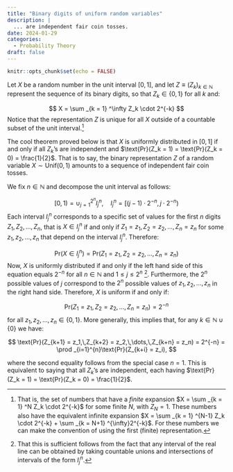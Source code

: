 ```yaml
---
title: "Binary digits of uniform random variables"
description: |
  ... are independent fair coin tosses.
date: 2024-01-29
categories: 
  - Probability Theory
draft: false
---
```


```r
knitr::opts_chunk$set(echo = FALSE)
```

Let $X$ be a random number in the unit interval $[0,\,1]$, and let $Z \equiv (Z_k)_{k\in \mathbb N}$ represent the sequence of its binary digits, so that $Z_k \in \{0,\,1\}$ for all $k$ and:

$$
X = \sum _{k = 1} ^\infty Z_k \cdot 2^{-k}
$$ Notice that the representation $Z$ is unique for all $X$ outside of a countable subset of the unit interval.[^1]

[^1]: That is, the set of numbers that have a *finite* expansion $X = \sum _{k = 1} ^N Z_k \cdot 2^{-k}$ for some finite $N$, with $Z_N = 1$. These numbers also have the equivalent infinite expansion $X = \sum _{k = 1} ^{N-1} Z_k \cdot 2^{-k} + \sum _{k = N+1} ^{\infty}2^{-k}$. For these numbers we can make the convention of using the first (finite) representation.

The cool theorem proved below is that $X$ is uniformly distributed in $[0,\,1]$ if and only if all $Z_k$'s are independent and $\text{Pr}(Z_k = 1) = \text{Pr}(Z_k = 0) = \frac{1}{2}$. That is to say, the binary representation $Z$ of a random variable $X\sim \text{Unif}(0,\,1)$ amounts to a sequence of independent fair coin tosses.

We fix $n \in \mathbb N$ and decompose the unit interval as follows:

$$
[0,1) = \cup _{j = 1} ^{2^n} I^n_j,\quad I^n_j = [(j-1) \cdot2^{-n},j\cdot2^{-n})
$$ Each interval $I^n_j$ corresponds to a specific set of values for the first $n$ digits $Z_1,\,Z_2,\,\dots,\,Z_n$, that is $X\in I^n _j$ if and only if $Z_1 = z_1,\,Z_2 =z_2,\,\dots,\,Z_n=z_n$ for some $z_1,\,z_2,\,\dots,\,z_n$ that depend on the interval $I^n _j$. Therefore:

$$
\text{Pr}(X\in I^n _j) = \text{Pr}(Z_1 = z_1,\,Z_2 = z_2,\,\dots,\,Z_n = z_n)
$$ Now, $X$ is uniformly distributed if and only if the left hand side of this equation equals $2^{-n}$ for all $n\in \mathbb N$ and $1\leq j \leq 2^{n}$ [^2]. Furthermore, the $2^{n}$ possible values of $j$ correspond to the $2^{n}$ possible values of $z_1,\,z_2,\,\dots,\,z_n$ in the right hand side. Therefore, $X$ is uniform if and only if:

[^2]: That this is sufficient follows from the fact that any interval of the real line can be obtained by taking countable unions and intersections of intervals of the form $I^n _j$.

$$
\text{Pr}(Z_1 = z_1,\,Z_2 = z_2,\,\dots,\,Z_n = z_n) = 2^{-n}
$$ for all $z_1,\,z_2,\,\dots,\,z_n \in \{0,\,1\}$. More generally, this implies that, for any $k \in \mathbb N \cup \{0\}$ we have:

$$
\text{Pr}(Z_{k+1} = z_1,\,Z_{k+2} = z_2,\,\dots,\,Z_{k+n} = z_n) = 2^{-n} = \prod _{i=1}^{n}\text{Pr}(Z_{k+i} = z_i),
$$

where the second equality follows from the special case $n=1$. This is equivalent to saying that all $Z_k$'s are independent, each having $\text{Pr}(Z_k = 1) = \text{Pr}(Z_k = 0) = \frac{1}{2}$.
